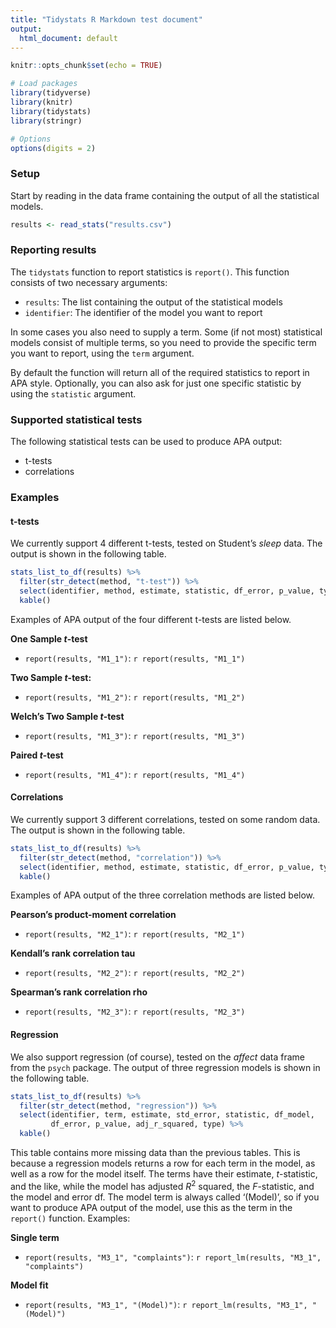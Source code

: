 ```yaml
---
title: "Tidystats R Markdown test document"
output:
  html_document: default
---
```


```r
knitr::opts_chunk$set(echo = TRUE)

# Load packages
library(tidyverse)
library(knitr)
library(tidystats)
library(stringr)

# Options
options(digits = 2)
```

### Setup

Start by reading in the data frame containing the output of all the statistical models.

```r
results <- read_stats("results.csv")
```

### Reporting results

The `tidystats` function to report statistics is `report()`. This function consists of two necessary arguments:

- `results`: The list containing the output of the statistical models
- `identifier`: The identifier of the model you want to report

In some cases you also need to supply a term. Some (if not most) statistical models consist of multiple terms, so you need to provide the specific term you want to report, using the `term` argument.

By default the function will return all of the required statistics to report in APA style. Optionally, you can also ask for just one specific statistic by using the `statistic` argument.

### Supported statistical tests

The following statistical tests can be used to produce APA output:

- t-tests
- correlations

### Examples

#### t-tests

We currently support 4 different t-tests, tested on Student's *sleep* data. The output is shown in the following table.

```r
stats_list_to_df(results) %>%
  filter(str_detect(method, "t-test")) %>%
  select(identifier, method, estimate, statistic, df_error, p_value, type) %>%
  kable()
```

Examples of APA output of the four different t-tests are listed below.

**One Sample *t*-test**

- `report(results, "M1_1")`: `r report(results, "M1_1")`

**Two Sample *t*-test:** 

- `report(results, "M1_2")`: `r report(results, "M1_2")`

**Welch's Two Sample *t*-test** 

- `report(results, "M1_3")`: `r report(results, "M1_3")`

**Paired *t*-test** 

- `report(results, "M1_4")`: `r report(results, "M1_4")`

#### Correlations

We currently support 3 different correlations, tested on some random data. The output is shown in the following table.

```r
stats_list_to_df(results) %>%
  filter(str_detect(method, "correlation")) %>%
  select(identifier, method, estimate, statistic, df_error, p_value, type) %>%
  kable()
```

Examples of APA output of the three correlation methods are listed below.

**Pearson’s product-moment correlation**

- `report(results, "M2_1")`: `r report(results, "M2_1")`

**Kendall’s rank correlation tau**

- `report(results, "M2_2")`: `r report(results, "M2_2")`

**Spearman’s rank correlation rho**

- `report(results, "M2_3")`: `r report(results, "M2_3")`

#### Regression

We also support regression (of course), tested on the *affect* data frame from the `psych` package. The output of three regression models is shown in the following table.

```r
stats_list_to_df(results) %>%
  filter(str_detect(method, "regression")) %>%
  select(identifier, term, estimate, std_error, statistic, df_model, 
         df_error, p_value, adj_r_squared, type) %>%
  kable()
```

This table contains more missing data than the previous tables. This is because a regression models returns a row for each term in the model, as well as a row for the model itself. The terms have their estimate, *t*-statistic, and the like, while the model has adjusted *R*<sup>2</sup> squared, the *F*-statistic, and the model and error df. The model term is always called '(Model)', so if you want to produce APA output of the model, use this as the term in the `report()` function. Examples:

**Single term**

- `report(results, "M3_1", "complaints")`: `r report_lm(results, "M3_1", "complaints")`

**Model fit**

- `report(results, "M3_1", "(Model)")`: `r report_lm(results, "M3_1", "(Model)")`
